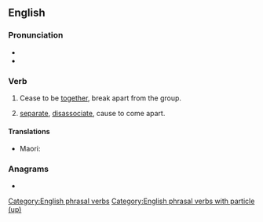 {{also|split-up}}
==English==

===Pronunciation===
* {{audio|en|En-us-split up.ogg|Audio (US)}}
* {{audio|en|En-au-split up.ogg|Audio (AU)}}

===Verb===
{{en-verb|splits up|splitting up|split up}}

# {{lb|en|intransitive|idiomatic|Of a group of people}} Cease to be [[together]], break apart from the group.
#: {{ux|en|After she left to go travelling, my girlfriend and I '''split up'''.}}
#: {{ux|en|The soldiers '''split up''' into smaller squadrons to search the building.}}
# {{lb|en|transitive}} [[separate]], [[disassociate]], cause to come apart.
#: {{ux|en|The brothers never behaved in class when they were together, so we had to '''split''' them '''up''' for the exam.}}

====Translations====
{{trans-top|disassociate}}
* Maori: {{t|mi|whakawāwāhi }}
{{trans-mid}}
{{trans-bottom}}

===Anagrams===
* {{anagrams|en|a=ilppstu|pulpits}}

[[Category:English phrasal verbs]]
[[Category:English phrasal verbs with particle (up)]]